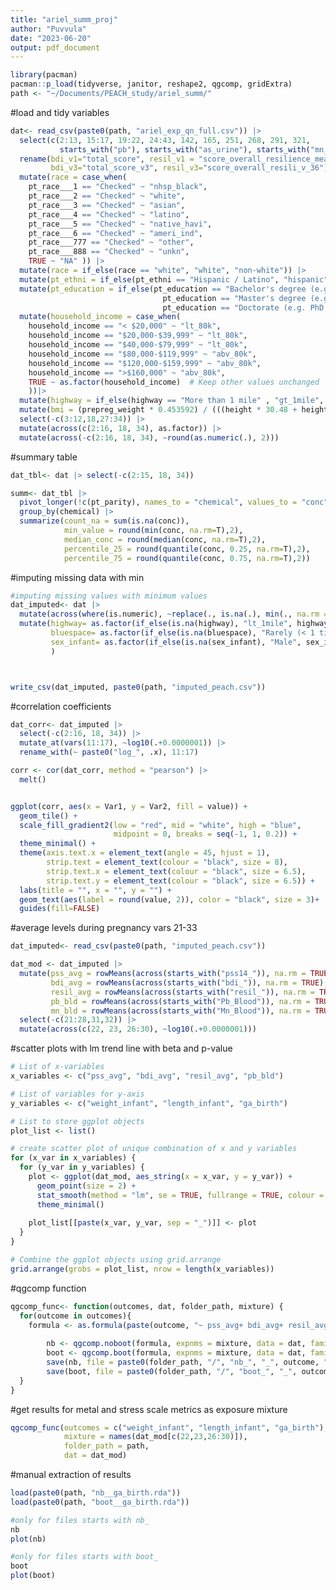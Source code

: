 ```yaml
---
title: "ariel_summ_proj"
author: "Puvvula"
date: "2023-06-20"
output: pdf_document
---
```


```r
library(pacman)
pacman::p_load(tidyverse, janitor, reshape2, qgcomp, gridExtra)
path <- "~/Documents/PEACH_study/ariel_summ/"
```

#load and tidy variables
```r
dat<- read_csv(paste0(path, "ariel_exp_qn_full.csv")) |>
  select(c(2:13, 15:17, 19:22, 24:43, 142, 165, 251, 268, 291, 321, 
           starts_with("pb"), starts_with("as_urine"), starts_with("mn_blood"), starts_with("mo_urine")))|>
  rename(bdi_v1="total_score", resil_v1 = "score_overall_resilience_mean", 
         bdi_v3="total_score_v3", resil_v3="score_overall_resili_v_36") |>
  mutate(race = case_when(
    pt_race___1 == "Checked" ~ "nhsp_black",
    pt_race___2 == "Checked" ~ "white",
    pt_race___3 == "Checked" ~ "asian",
    pt_race___4 == "Checked" ~ "latino",
    pt_race___5 == "Checked" ~ "native_havi",
    pt_race___6 == "Checked" ~ "ameri_ind",
    pt_race___777 == "Checked" ~ "other",
    pt_race___888 == "Checked" ~ "unkn",
    TRUE ~ "NA" )) |>
  mutate(race = if_else(race == "white", "white", "non-white")) |>
  mutate(pt_ethni = if_else(pt_ethni == "Hispanic / Latino", "hispanic", "non-hispanic")) |>
  mutate(pt_education = if_else(pt_education == "Bachelor's degree (e.g. BA, BS)" | 
                                  pt_education == "Master's degree (e.g. MA, MS, MEd)"| 
                                  pt_education == "Doctorate (e.g. PhD, EdD)", "bach-or-abv", "lt-bach")) |>
  mutate(household_income = case_when(
    household_income == "< $20,000" ~ "lt_80k",
    household_income == "$20,000-$39,999" ~ "lt_80k",
    household_income == "$40,000-$79,999" ~ "lt_80k",
    household_income == "$80,000-$119,999" ~ "abv_80k",
    household_income == "$120,000-$159,999" ~ "abv_80k",
    household_income == ">$160,000" ~ "abv_80k",
    TRUE ~ as.factor(household_income)  # Keep other values unchanged
    ))|>
  mutate(highway = if_else(highway == "More than 1 mile" , "gt_1mile", "lt_1mile")) |>
  mutate(bmi = (prepreg_weight * 0.453592) / (((height * 30.48 + height_2 * 2.54) / 100) ^ 2))  |>
  select(-c(3:12,18,27:34)) |>
  mutate(across(c(2:16, 18, 34), as.factor)) |>
  mutate(across(-c(2:16, 18, 34), ~round(as.numeric(.), 2)))
```

#summary table
```r
dat_tbl<- dat |> select(-c(2:15, 18, 34))

summ<- dat_tbl |>
  pivot_longer(!c(pt_parity), names_to = "chemical", values_to = "conc")|>
  group_by(chemical) |>
  summarize(count_na = sum(is.na(conc)),
            min_value = round(min(conc, na.rm=T),2),
            median_conc = round(median(conc, na.rm=T),2),
            percentile_25 = round(quantile(conc, 0.25, na.rm=T),2),
            percentile_75 = round(quantile(conc, 0.75, na.rm=T),2))
```

#imputing missing data with min
```r
#imputing missing values with minimum values
dat_imputed<- dat |>
  mutate(across(where(is.numeric), ~replace(., is.na(.), min(., na.rm = TRUE))))  |>
  mutate(highway= as.factor(if_else(is.na(highway), "lt_1mile", highway)),
         bluespace= as.factor(if_else(is.na(bluespace), "Rarely (< 1 time per month)", bluespace)),
         sex_infant= as.factor(if_else(is.na(sex_infant), "Male", sex_infant))
         )



write_csv(dat_imputed, paste0(path, "imputed_peach.csv"))
```


#correlation coefficients 
```r
dat_corr<- dat_imputed |> 
  select(-c(2:16, 18, 34)) |>
  mutate_at(vars(11:17), ~log10(.+0.0000001)) |>
  rename_with(~ paste0("log_", .x), 11:17)

corr <- cor(dat_corr, method = "pearson") |>
  melt()


ggplot(corr, aes(x = Var1, y = Var2, fill = value)) +
  geom_tile() +
  scale_fill_gradient2(low = "red", mid = "white", high = "blue", 
                       midpoint = 0, breaks = seq(-1, 1, 0.2)) +
  theme_minimal() +
  theme(axis.text.x = element_text(angle = 45, hjust = 1),
        strip.text = element_text(colour = "black", size = 8),
        strip.text.x = element_text(colour = "black", size = 6.5),
        strip.text.y = element_text(colour = "black", size = 6.5)) +
  labs(title = "", x = "", y = "") +
  geom_text(aes(label = round(value, 2)), color = "black", size = 3)+
  guides(fill=FALSE)
```

#average levels during pregnancy vars 21-33
```r
dat_imputed<- read_csv(paste0(path, "imputed_peach.csv"))

dat_mod <- dat_imputed |>
  mutate(pss_avg = rowMeans(across(starts_with("pss14_")), na.rm = TRUE),
         bdi_avg = rowMeans(across(starts_with("bdi_")), na.rm = TRUE),
         resil_avg = rowMeans(across(starts_with("resil_")), na.rm = TRUE),
         pb_bld = rowMeans(across(starts_with("Pb_Blood")), na.rm = TRUE),
         mn_bld = rowMeans(across(starts_with("Mn_Blood")), na.rm = TRUE)) |>
  select(-c(21:28,31,32)) |>
  mutate(across(c(22, 23, 26:30), ~log10(.+0.0000001)))
```

#scatter plots with lm trend line with beta and p-value
```r
# List of x-variables
x_variables <- c("pss_avg", "bdi_avg", "resil_avg", "pb_bld")

# List of variables for y-axis
y_variables <- c("weight_infant", "length_infant", "ga_birth")

# List to store ggplot objects
plot_list <- list()

# create scatter plot of unique combination of x and y variables
for (x_var in x_variables) {
  for (y_var in y_variables) {
    plot <- ggplot(dat_mod, aes_string(x = x_var, y = y_var)) +
      geom_point(size = 2) +
      stat_smooth(method = "lm", se = TRUE, fullrange = TRUE, colour = "gray50")+
      theme_minimal()
    
    plot_list[[paste(x_var, y_var, sep = "_")]] <- plot
  }
}

# Combine the ggplot objects using grid.arrange
grid.arrange(grobs = plot_list, nrow = length(x_variables))
```

#qgcomp function
```r
qgcomp_func<- function(outcomes, dat, folder_path, mixture) {
  for(outcome in outcomes){
    formula <- as.formula(paste(outcome, "~ pss_avg+ bdi_avg+ resil_avg+ pb_bld+ mn_bld+ Pb_Urine_V1+ As_Urine_V1+ Mo_Urine_V1+ ","age + bmi+ pt_parity+ sex_infant+ pt_education+ household_income+ race+ highway+ greenspace+ bluespace+ type_house + year_house"))
       
        nb <- qgcomp.noboot(formula, expnms = mixture, data = dat, family= gaussian(), q=4)
        boot <- qgcomp.boot(formula, expnms = mixture, data = dat, family= gaussian(), q=4, B = 200, seed = 2022)
        save(nb, file = paste0(folder_path, "/", "nb_", "_", outcome, ".rda"))
        save(boot, file = paste0(folder_path, "/", "boot_", "_", outcome, ".rda"))
  }
}
```

#get results for metal and stress scale metrics as exposure mixture
```r
qgcomp_func(outcomes = c("weight_infant", "length_infant", "ga_birth"), 
            mixture = names(dat_mod[c(22,23,26:30)]),
            folder_path = path, 
            dat = dat_mod)
```

#manual extraction of results
```r
load(paste0(path, "nb__ga_birth.rda"))
load(paste0(path, "boot__ga_birth.rda"))

#only for files starts with nb_
nb
plot(nb)

#only for files starts with boot_
boot
plot(boot)
```




